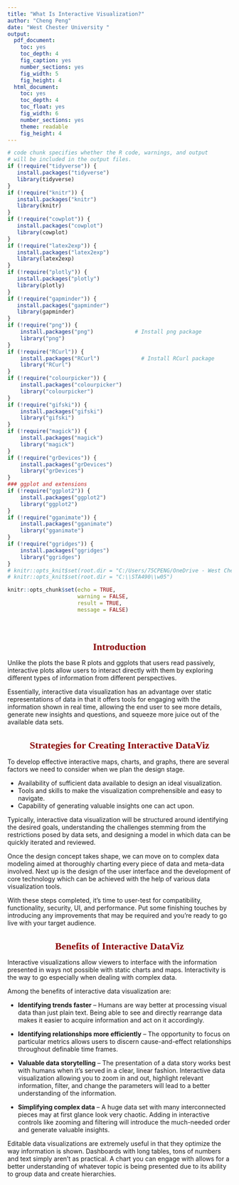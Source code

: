 ---
title: "What Is Interactive Visualization?"
author: "Cheng Peng"
date: "West Chester University "
output:
  pdf_document: 
    toc: yes
    toc_depth: 4
    fig_caption: yes
    number_sections: yes
    fig_width: 5
    fig_height: 4
  html_document: 
    toc: yes
    toc_depth: 4
    toc_float: yes
    fig_width: 6
    number_sections: yes
    theme: readable
    fig_height: 4
---
<style type="text/css">

div#TOC li {
    list-style:none;
    background-color:lightgray;
    background-image:none;
    background-repeat:none;
    background-position:0;
    font-family: Arial, Helvetica, sans-serif;
    color: #780c0c;
}

/* mouse over link */
div#TOC a:hover {
  color: red;
}

/* unvisited link */
div#TOC a:link {
  color: blue;
}



h1.title {
  font-size: 24px;
  color: Darkblue;
  text-align: center;
  font-family: Arial, Helvetica, sans-serif;
  font-variant-caps: normal;
}
h4.author { 
    font-size: 18px;
  font-family: "Times New Roman", Times, serif;
  color: DarkRed;
  text-align: center;
}
h4.date { 
  font-size: 18px;
  font-family: "Times New Roman", Times, serif;
  color: DarkBlue;
  text-align: center;
}
h1 {
    font-size: 22px;
    font-family: "Times New Roman", Times, serif;
    color: darkred;
    text-align: center;
}
h2 { /
    font-size: 18px;
    font-family: "Times New Roman", Times, serif;
    color: navy;
    text-align: left;
}

h3 { 
    font-size: 15px;
    font-family: "Times New Roman", Times, serif;
    color: navy;
    text-align: left;
}

h4 { /* Header 4 - and the author and data headers use this too  */
    font-size: 18px;
    font-family: "Times New Roman", Times, serif;
    color: darkred;
    text-align: left;
}

/* unvisited link */
a:link {
  color: green;
}

/* visited link */
a:visited {
  color: green;
}

/* mouse over link */
a:hover {
  color: red;
}

/* selected link */
a:active {
  color: yellow;
}

</style>


```{r setup, include=FALSE}
# code chunk specifies whether the R code, warnings, and output 
# will be included in the output files.
if (!require("tidyverse")) {
   install.packages("tidyverse")
   library(tidyverse)
}
if (!require("knitr")) {
   install.packages("knitr")
   library(knitr)
}
if (!require("cowplot")) {
   install.packages("cowplot")
   library(cowplot)
}
if (!require("latex2exp")) {
   install.packages("latex2exp")
   library(latex2exp)
}
if (!require("plotly")) {
   install.packages("plotly")
   library(plotly)
}
if (!require("gapminder")) {
   install.packages("gapminder")
   library(gapminder)
}
if (!require("png")) {
    install.packages("png")             # Install png package
    library("png")
}
if (!require("RCurl")) {
    install.packages("RCurl")             # Install RCurl package
    library("RCurl")
}
if (!require("colourpicker")) {
    install.packages("colourpicker")              
    library("colourpicker")
}
if (!require("gifski")) {
    install.packages("gifski")              
    library("gifski")
}
if (!require("magick")) {
    install.packages("magick")              
    library("magick")
}
if (!require("grDevices")) {
    install.packages("grDevices")              
    library("grDevices")
}
### ggplot and extensions
if (!require("ggplot2")) {
    install.packages("ggplot2")              
    library("ggplot2")
}
if (!require("gganimate")) {
    install.packages("gganimate")              
    library("gganimate")
}
if (!require("ggridges")) {
    install.packages("ggridges")              
    library("ggridges")
}
# knitr::opts_knit$set(root.dir = "C:/Users/75CPENG/OneDrive - West Chester University of PA/Documents")
# knitr::opts_knit$set(root.dir = "C:\\STA490\\w05")

knitr::opts_chunk$set(echo = TRUE,       
                      warning = FALSE,   
                      result = TRUE,   
                      message = FALSE)
```

\

# Introduction

Unlike the plots the base R plots and ggplots that users read passively, interactive plots allow users to interact directly with them by exploring different types of information from different perspectives. 

Essentially, interactive data visualization has an advantage over static representations of data in that it offers tools for engaging with the information shown in real time, allowing the end user to see more details, generate new insights and questions, and squeeze more juice out of the available data sets.


# Strategies for Creating Interactive DataViz

To develop effective interactive maps, charts, and graphs, there are several factors we need to consider when we plan the design stage. 

* Availability of sufficient data available to design an ideal visualization. 
* Tools and skills to make the visualization comprehensible and easy to navigate.
* Capability of generating valuable insights one can act upon.

Typically, interactive data visualization will be structured around identifying the desired goals, understanding the challenges stemming from the restrictions posed by data sets, and designing a model in which data can be quickly iterated and reviewed.

Once the design concept takes shape, we can move on to complex data modeling aimed at thoroughly charting every piece of data and meta-data involved. Next up is the design of the user interface and the development of core technology which can be achieved with the help of various data visualization tools.

With these steps completed, it’s time to user-test for compatibility, functionality, security, UI, and performance. Put some finishing touches by introducing any improvements that may be required and you’re ready to go live with your target audience.


# Benefits of Interactive DataViz


Interactive visualizations allow viewers to interface with the information presented in ways not possible with static charts and maps. Interactivity is the way to go especially when dealing with complex data.

Among the benefits of interactive data visualization are:


* **Identifying trends faster** – Humans are way better at processing visual data than just plain text. Being able to see and directly rearrange data makes it easier to acquire information and act on it accordingly.


* **Identifying relationships more efficiently** – The opportunity to focus on particular metrics allows users to discern cause-and-effect relationships throughout definable time frames.


* **Valuable data storytelling** – The presentation of a data story works best with humans when it’s served in a clear, linear fashion. Interactive data visualization allowing you to zoom in and out, highlight relevant information, filter, and change the parameters will lead to a better understanding of the information.

* **Simplifying complex data** – A huge data set with many interconnected pieces may at first glance look very chaotic. Adding in interactive controls like zooming and filtering will introduce the much-needed order and generate valuable insights.


Editable data visualizations are extremely useful in that they optimize the way information is shown. Dashboards with long tables, tons of numbers and text simply aren’t as practical. A chart you can engage with allows for a better understanding of whatever topic is being presented due to its ability to group data and create hierarchies. 

















